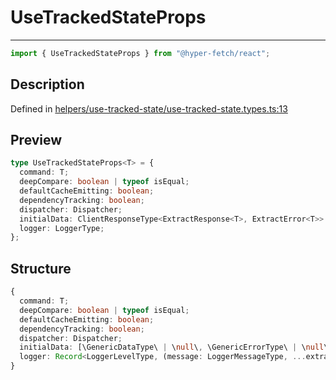 # UseTrackedStateProps

<div class="api-docs__separator" data-reactroot="">

---

</div><div class="api-docs__import" data-reactroot="">

```ts
import { UseTrackedStateProps } from "@hyper-fetch/react";
```

</div><div class="api-docs__section">

## Description

</div><div class="api-docs__description"><span class="api-docs__do-not-parse">

</span></div><p class="api-docs__definition">

Defined in
[helpers/use-tracked-state/use-tracked-state.types.ts:13](https://github.com/BetterTyped/hyper-fetch/blob/993719ed/packages/react/src/helpers/use-tracked-state/use-tracked-state.types.ts#L13)

</p><div class="api-docs__section">

## Preview

</div><div class="api-docs__preview type">

```ts
type UseTrackedStateProps<T> = {
  command: T;
  deepCompare: boolean | typeof isEqual;
  defaultCacheEmitting: boolean;
  dependencyTracking: boolean;
  dispatcher: Dispatcher;
  initialData: ClientResponseType<ExtractResponse<T>, ExtractError<T>> | null;
  logger: LoggerType;
};
```

</div><div class="api-docs__section">

## Structure

</div><div class="api-docs__returns">

```ts
{
  command: T;
  deepCompare: boolean | typeof isEqual;
  defaultCacheEmitting: boolean;
  dependencyTracking: boolean;
  dispatcher: Dispatcher;
  initialData: [\GenericDataType\ | \null\, \GenericErrorType\ | \null\, \number\ | \null\] | null;
  logger: Record<LoggerLevelType, (message: LoggerMessageType, ...extra: LoggerMessageType[]) => void>;
}
```

</div>
